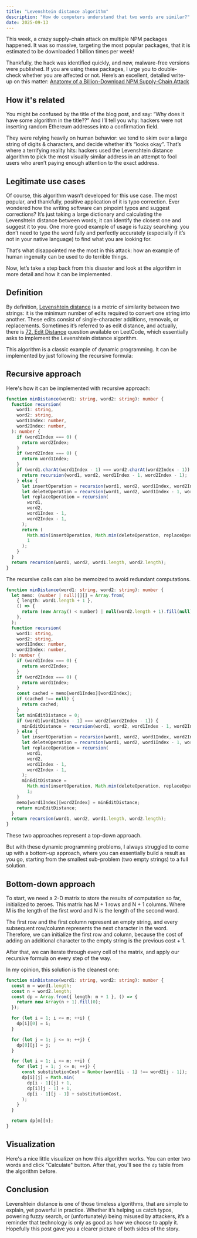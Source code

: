 ```yaml
---
title: "Levenshtein distance algorithm"
description: "How do computers understand that two words are similar?"
date: 2025-09-13
---
```





This week, a crazy supply-chain attack on multiple NPM packages happened. It was
so massive, targeting the most popular packages, that it is estimated to be downloaded
1 billion times per week!

Thankfully, the hack was identified quickly, and new, malware-free versions were
published. If you are using these packages, I urge you to double-check whether
you are affected or not. Here’s an excellent, detailed write-up on this matter:
[Anatomy of a Billion-Download NPM Supply-Chain Attack](https://jdstaerk.substack.com/p/we-just-found-malicious-code-in-the)

## How it's related

You might be confused by the title of the blog post, and say: “Why does it have
some algorithm in the title??” And I’ll tell you why: hackers were not inserting
random Ethereum addresses into a confirmation field.

They were relying heavily on human behavior: we tend to skim over a large string
of digits & characters, and decide whether it’s “looks okay”. That’s where a
terrifying reality hits: hackers used the Levenshtein distance algorithm to pick
the most visually similar address in an attempt to fool users who aren’t paying
enough attention to the exact address.

## Legitimate use cases

Of course, this algorithm wasn’t developed for this use case. The most popular,
and thankfully, positive application of it is typo correction. Ever wondered how
the writing software can pinpoint typos and suggest corrections? It’s just taking
a large dictionary and calculating the Levenshtein distance between words; it can
identify the closest one and suggest it to you. One more good example of usage is
fuzzy searching: you don’t need to type the word fully and perfectly accurately
(especially if it’s not in your native language) to find what you are looking for.

That’s what disappointed me the most in this attack: how an example of human
ingenuity can be used to do terrible things.

Now, let’s take a step back from this disaster and look at the algorithm in more
detail and how it can be implemented.

## Definition

By definition, [Levenshtein distance](https://en.wikipedia.org/wiki/Levenshtein_distance)
is a metric of similarity between two strings:
it is the minimum number of edits required to convert one string into another.
These edits consist of single-character additions, removals, or replacements.
Sometimes it’s referred to as edit distance, and actually, there is
[72. Edit Distance](https://leetcode.com/problems/edit-distance/) question available
on LeetCode, which essentially asks to implement the Levenshtein distance algorithm.

This algorithm is a classic example of dynamic programming. It can be implemented
by just following the recursive formula:

<Picture
  src={LevenshteinDistanceRecursiveFormula}
  alt="Levenshtein distance recursive formula"
/>

## Recursive approach

Here's how it can be implemented with recursive approach:

```ts
function minDistance(word1: string, word2: string): number {
  function recursion(
    word1: string,
    word2: string,
    word1Index: number,
    word2Index: number,
  ): number {
    if (word1Index === 0) {
      return word2Index;
    }
    if (word2Index === 0) {
      return word1Index;
    }
    if (word1.charAt(word1Index - 1) === word2.charAt(word2Index - 1)) {
      return recursion(word1, word2, word1Index - 1, word2Index - 1);
    } else {
      let insertOperation = recursion(word1, word2, word1Index, word2Index - 1);
      let deleteOperation = recursion(word1, word2, word1Index - 1, word2Index);
      let replaceOperation = recursion(
        word1,
        word2,
        word1Index - 1,
        word2Index - 1,
      );
      return (
        Math.min(insertOperation, Math.min(deleteOperation, replaceOperation)) +
        1
      );
    }
  }
  return recursion(word1, word2, word1.length, word2.length);
}
```

The recursive calls can also be memoized to avoid redundant computations.

```ts
function minDistance(word1: string, word2: string): number {
  let memo: (number | null)[][] = Array.from(
    { length: word1.length + 1 },
    () => {
      return (new Array() < number) | null(word2.length + 1).fill(null);
    },
  );
  function recursion(
    word1: string,
    word2: string,
    word1Index: number,
    word2Index: number,
  ): number {
    if (word1Index === 0) {
      return word2Index;
    }
    if (word2Index === 0) {
      return word1Index;
    }
    const cached = memo[word1Index][word2Index];
    if (cached !== null) {
      return cached;
    }
    let minEditDistance = 0;
    if (word1[word1Index - 1] === word2[word2Index - 1]) {
      minEditDistance = recursion(word1, word2, word1Index - 1, word2Index - 1);
    } else {
      let insertOperation = recursion(word1, word2, word1Index, word2Index - 1);
      let deleteOperation = recursion(word1, word2, word1Index - 1, word2Index);
      let replaceOperation = recursion(
        word1,
        word2,
        word1Index - 1,
        word2Index - 1,
      );
      minEditDistance =
        Math.min(insertOperation, Math.min(deleteOperation, replaceOperation)) +
        1;
    }
    memo[word1Index][word2Index] = minEditDistance;
    return minEditDistance;
  }
  return recursion(word1, word2, word1.length, word2.length);
}
```

These two approaches represent a top-down approach.

But with these dynamic programming problems, I always struggled to come up with
a bottom-up approach, where you can essentially build a result as you go, starting
from the smallest sub-problem (two empty strings) to a full solution.

## Bottom-down approach

To start, we need a 2-D matrix to store the results of computation so far, initialized
to zeroes. This matrix has M + 1 rows and N + 1 columns. Where M is the length
of the first word and N is the length of the second word.

The first row and the first column represent an empty string, and every subsequent
row/column represents the next character in the word. Therefore, we can initialize
the first row and column, because the cost of adding an additional character to
the empty string is the previous cost + 1.

After that, we can iterate through every cell of the matrix, and apply our recursive
formula on every step of the way.

In my opinion, this solution is the cleanest one:

```ts
function minDistance(word1: string, word2: string): number {
  const m = word1.length;
  const n = word2.length;
  const dp = Array.from({ length: m + 1 }, () => {
    return new Array(n + 1).fill(0);
  });

  for (let i = 1; i <= m; ++i) {
    dp[i][0] = i;
  }

  for (let j = 1; j <= n; ++j) {
    dp[0][j] = j;
  }

  for (let i = 1; i <= m; ++i) {
    for (let j = 1; j <= n; ++j) {
      const substitutionCost = Number(word1[i - 1] !== word2[j - 1]);
      dp[i][j] = Math.min(
        dp[i - 1][j] + 1,
        dp[i][j - 1] + 1,
        dp[i - 1][j - 1] + substitutionCost,
      );
    }
  }

  return dp[m][n];
}
```

## Visualization

Here's a nice little visualizer on how this algorithm works. You can enter two
words and click "Calculate" button. After that, you'll see the `dp` table from
the algorithm before.

<LevenshteinVisualization client:load />

## Conclusion

Levenshtein distance is one of those timeless algorithms, that are simple to
explain, yet powerful in practice. Whether it’s helping us catch typos, powering
fuzzy search, or (unfortunately) being misused by attackers, it’s a reminder that
technology is only as good as how we choose to apply it. Hopefully this post gave
you a clearer picture of both sides of the story.
